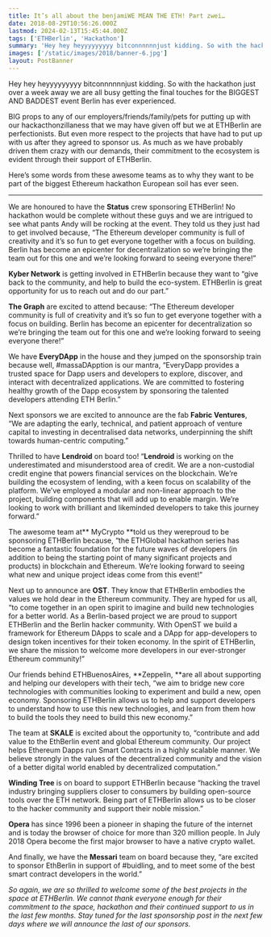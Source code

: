 ```yaml
---
title: It’s all about the benjamiWE MEAN THE ETH! Part zwei…
date: 2018-08-29T10:56:26.000Z
lastmod: 2024-02-13T15:45:44.000Z
tags: ['ETHBerlin', 'Hackathon']
summary: 'Hey hey heyyyyyyyyy bitconnnnnnjust kidding. So with the hackathon just over a week away we are all busy getting the final touches for the…'
images: ['/static/images/2018/banner-6.jpg']
layout: PostBanner
---
```


Hey hey heyyyyyyyyy bitconnnnnnjust kidding. So with the hackathon just over a week away we are all busy getting the final touches for the BIGGEST AND BADDEST event Berlin has ever experienced.

BIG props to any of our employers/friends/family/pets for putting up with our hackacthonzillaness that we may have given off but we at ETHBerlin are perfectionists. But even more respect to the projects that have had to put up with us after they agreed to sponsor us. As much as we have probably driven them crazy with our demands, their commitment to the ecosystem is evident through their support of ETHBerlin.

Here’s some words from these awesome teams as to why they want to be part of the biggest Ethereum hackathon European soil has ever seen.

---

We are honoured to have the **Status** crew sponsoring ETHBerlin! No hackathon would be complete without these guys and we are intrigued to see what pants Andy will be rocking at the event. They told us they just had to get involved because, “The Ethereum developer community is full of creativity and it’s so fun to get everyone together with a focus on building. Berlin has become an epicenter for decentralization so we’re bringing the team out for this one and we’re looking forward to seeing everyone there!”

**Kyber Network** is getting involved in ETHBerlin because they want to “give back to the community, and help to build the eco-system. ETHBerlin is great opportunity for us to reach out and do our part.”

**The Graph** are excited to attend because: “The Ethereum developer community is full of creativity and it’s so fun to get everyone together with a focus on building. Berlin has become an epicenter for decentralization so we’re bringing the team out for this one and we’re looking forward to seeing everyone there!”

We have **EveryDApp** in the house and they jumped on the sponsorship train because well, #massaDApption is our mantra, “EveryDapp provides a trusted space for Dapp users and developers to explore, discover, and interact with decentralized applications. We are committed to fostering healthy growth of the Dapp ecosystem by sponsoring the talented developers attending ETH Berlin.”

Next sponsors we are excited to announce are the fab **Fabric Ventures**, “We are adapting the early, technical, and patient approach of venture capital to investing in decentralised data networks, underpinning the shift towards human-centric computing.”

Thrilled to have **Lendroid** on board too! “**Lendroid** is working on the underestimated and misunderstood area of credit. We are a non-custodial credit engine that powers financial services on the blockchain. We’re building the ecosystem of lending, with a keen focus on scalability of the platform. We’ve employed a modular and non-linear approach to the project, building components that will add up to enable margin. We’re looking to work with brilliant and likeminded developers to take this journey forward.”

The awesome team at** MyCrypto **told us they wereproud to be sponsoring ETHBerlin because, “the ETHGlobal hackathon series has become a fantastic foundation for the future waves of developers (in addition to being the starting point of many significant projects and products) in blockchain and Ethereum. We’re looking forward to seeing what new and unique project ideas come from this event!”

Next up to announce are **OST**. They know that ETHBerlin embodies the values we hold dear in the Ethereum community. They are hyped for us all, “to come together in an open spirit to imagine and build new technologies for a better world. As a Berlin-based project we are proud to support ETHBerlin and the Berlin hacker community. With OpenST we build a framework for Ethereum DApps to scale and a DApp for app-developers to design token incentives for their token economy. In the spirit of ETHBerlin, we share the mission to welcome more developers in our ever-stronger Ethereum community!”

Our friends behind ETHBuenosAires, **Zeppelin, **are all about supporting and helping our developers with their tech, “we aim to bridge new core technologies with communities looking to experiment and build a new, open economy. Sponsoring ETHBerlin allows us to help and support developers to understand how to use this new technologies, and learn from them how to build the tools they need to build this new economy.”

The team at **SKALE** is excited about the opportunity to, “contribute and add value to the EthBerlin event and global Ethereum community. Our project helps Ethereum Dapps run Smart Contracts in a highly scalable manner. We believe strongly in the values of the decentralized community and the vision of a better digital world enabled by decentralized computation.”

**Winding Tree** is on board to support ETHBerlin because “hacking the travel industry bringing suppliers closer to consumers by building open-source tools over the ETH network. Being part of ETHBerlin allows us to be closer to the hacker community and support their noble mission.”

**Opera** has since 1996 been a pioneer in shaping the future of the internet and is today the browser of choice for more than 320 million people. In July 2018 Opera become the first major browser to have a native crypto wallet.

And finally, we have the **Messari** team on board because they, “are excited to sponsor EthBerlin in support of #buidling, and to meet some of the best smart contract developers in the world.”

_So again, we are so thrilled to welcome some of the best projects in the space at ETHBerlin. We cannot thank everyone enough for their commitment to the space, hackathon and their continued support to us in the last few months. Stay tuned for the last sponsorship post in the next few days where we will announce the last of our sponsors._
